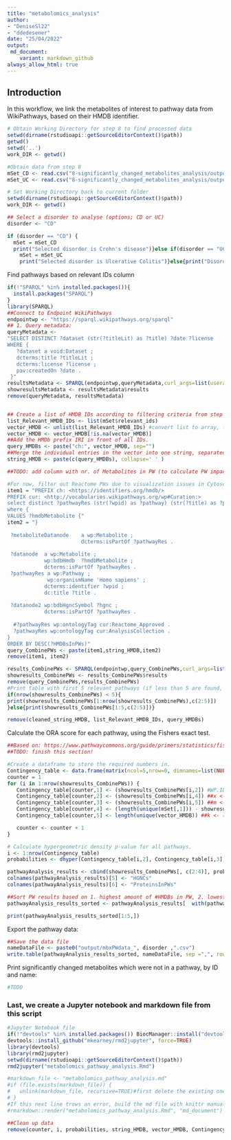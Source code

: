 ```yaml
---
title: "metabolomics_analysis"
author: 
- "DeniseSl22"
- "ddedesener"
date: "25/04/2022"
output:
 md_document:
    variant: markdown_github
always_allow_html: true
---
```


## Introduction
In this workflow, we link the metabolites of interest to pathway data from WikiPathways, based on their HMDB identifier.

```r
# Obtain Working Directory for step 8 to find processed data
setwd(dirname(rstudioapi::getSourceEditorContext()$path))
getwd()
setwd('..')
work_DIR <- getwd()

#Obtain data from step 8
mSet_CD <- read.csv("8-significantly_changed_metabolites_analysis/output/mbxData_CD.csv", na.strings=c("", "NA"))
mSet_UC <- read.csv("8-significantly_changed_metabolites_analysis/output/mbxData_UC.csv", na.strings=c("", "NA"))

# Set Working Directory back to current folder
setwd(dirname(rstudioapi::getSourceEditorContext()$path))
work_DIR <- getwd()

## Select a disorder to analyse (options; CD or UC)
disorder <- "CD"

if (disorder == "CD") {
  mSet = mSet_CD 
  print("Selected disorder is Crohn's disease")}else if(disorder == "UC"){ 
    mSet = mSet_UC
    print("Selected disorder is Ulcerative Colitis")}else{print("Disorder not Recognised")}
```
Find pathways based on relevant IDs column
```r
if(!"SPARQL" %in% installed.packages()){
  install.packages("SPARQL")
}
library(SPARQL)
##Connect to Endpoint WikiPathways
endpointwp <- "https://sparql.wikipathways.org/sparql"
## 1. Query metadata:
queryMetadata <-
"SELECT DISTINCT ?dataset (str(?titleLit) as ?title) ?date ?license 
WHERE {
   ?dataset a void:Dataset ;
   dcterms:title ?titleLit ;
   dcterms:license ?license ;
   pav:createdOn ?date .
 }"
resultsMetadata <- SPARQL(endpointwp,queryMetadata,curl_args=list(useragent=R.version.string))
showresultsMetadata <- resultsMetadata$results
remove(queryMetadata, resultsMetadata)


## Create a list of HMDB IDs according to filtering criteria from step 8.
list_Relevant_HMDB_IDs <- list(mSet$relevant_ids)
vector_HMDB <- unlist(list_Relevant_HMDB_IDs) #convert list to array, for traversing the data to a SPARQL query later on
vector_HMDB <- vector_HMDB[!is.na(vector_HMDB)]
##Add the HMDb prefix IRI in front of all IDs.
query_HMDBs <- paste("ch:", vector_HMDB, sep="")
##Merge the individual entries in the vector into one string, separated by a space
string_HMDB <- paste(c(query_HMDBs), collapse=' ' )

##TODO: add column with nr. of Metabolites in PW (to calculate PW impact)

#For now, filter out Reactome PWs due to visualization issues in Cytoscape.
item1 = "PREFIX ch: <https://identifiers.org/hmdb/>
PREFIX cur: <http://vocabularies.wikipathways.org/wp#Curation:>
select distinct ?pathwayRes (str(?wpid) as ?pathway) (str(?title) as ?pathwayTitle) (count(distinct ?hmdbMetabolite) AS ?HMDBsInPWs) (count(distinct ?metaboliteDatanode) AS ?TotalMetabolitesinPW) (GROUP_CONCAT(DISTINCT fn:substring(?hgnc,37);separator=' ') AS ?Proteins) (count(distinct ?hgnc) AS ?ProteinsInPWs) (GROUP_CONCAT(DISTINCT fn:substring(?hmdbMetabolite,30);separator=' ') AS ?includedHMDBs)
where {
VALUES ?hmdbMetabolite {"
item2 = "}
 
 ?metaboliteDatanode	a wp:Metabolite ;
                        dcterms:isPartOf ?pathwayRes .
 
 ?datanode	a wp:Metabolite ;          
           	wp:bdbHmdb  ?hmdbMetabolite ;
    		dcterms:isPartOf ?pathwayRes .
 ?pathwayRes a wp:Pathway ;
             wp:organismName 'Homo sapiens' ; 
    		dcterms:identifier ?wpid ;
    		dc:title ?title .
    		
 ?datanode2 wp:bdbHgncSymbol ?hgnc ;
    		dcterms:isPartOf ?pathwayRes .
    		
  #?pathwayRes wp:ontologyTag cur:Reactome_Approved . 
  ?pathwayRes wp:ontologyTag cur:AnalysisCollection .   		
}
ORDER BY DESC(?HMDBsInPWs)"
query_CombinePWs <- paste(item1,string_HMDB,item2)
remove(item1, item2)

results_CombinePWs <- SPARQL(endpointwp,query_CombinePWs,curl_args=list(useragent=R.version.string))
showresults_CombinePWs <- results_CombinePWs$results
remove(query_CombinePWs,results_CombinePWs)
#Print table with first 5 relevant pathways (if less than 5 are found, print only those)
if(nrow(showresults_CombinePWs) < 5){
print(showresults_CombinePWs[1:nrow(showresults_CombinePWs),c(2:5)])
}else{print(showresults_CombinePWs[1:5,c(2:5)])}

remove(cleaned_string_HMDB, list_Relevant_HMDB_IDs, query_HMDBs)
```
Calculate the ORA score for each pathway, using the Fishers exact test.
```r
##Based on: https://www.pathwaycommons.org/guide/primers/statistics/fishers_exact_test/
##TODO: finish this section!

#Create a dataframe to store the required numbers in.
Contingency_table <- data.frame(matrix(ncol=5,nrow=0, dimnames=list(NULL, c("WP.ID", "x", "m", "n", "k"))))
counter = 1
for (i in 1:nrow(showresults_CombinePWs)) {
   Contingency_table[counter,1] <- (showresults_CombinePWs[i,2]) #WP.ID
   Contingency_table[counter,2] <- (showresults_CombinePWs[i,4]) ##x <- (number4) #Total differentially changed metabolites, also in a PW. (HMDBsInPWs)
   Contingency_table[counter,3] <- (showresults_CombinePWs[i,5]) ##m <- (number) #Total Metabolites in PW (TotalMetabolitesinPW)
   Contingency_table[counter,4] <- (length(unique(mSet[,1])) - showresults_CombinePWs[i,4]) ##n <- (number2) #Total Metabolites measured not in PW (DISTINCT all_HMDB - HMDBsInPWs)
   Contingency_table[counter,5] <- length(unique(vector_HMDB)) ##k <- (number3) #Total differentially changed metabolites. (DISTINCT vector_HMDB)

   counter <- counter + 1
}

# Calculate hypergeometric density p-value for all pathways.
i <- 1:nrow(Contingency_table)
probabilities <- dhyper(Contingency_table[i,2], Contingency_table[i,3], Contingency_table[i,4], Contingency_table[i,5], log = FALSE)

pathwayAnalysis_results <- cbind(showresults_CombinePWs[, c(2:4)], probabilities, showresults_CombinePWs[, c(6,7)])
colnames(pathwayAnalysis_results)[5] <- "HGNCs"
colnames(pathwayAnalysis_results)[6] <- "ProteinsInPWs"

##Sort PW results based on 1. highest amount of #HMDBs in PW, 2. lowest p-values,  3. highest amouny of proteins in PW (which might be relevant for transcriptomics analysis later)
pathwayAnalysis_results_sorted <- pathwayAnalysis_results[  with(pathwayAnalysis_results, order(-HMDBsInPWs, probabilities, -ProteinsInPWs)),]

print(pathwayAnalysis_results_sorted[1:5,])
```
Export the pathway data:
```r
##Save the data file
nameDataFile <- paste0("output/mbxPWdata_", disorder ,".csv")
write.table(pathwayAnalysis_results_sorted, nameDataFile, sep =",", row.names = FALSE)
```

Print significantly changed metabolites which were not in a pathway, by ID and name:
```r
#TODO
```


### Last, we create a Jupyter notebook and markdown file from this script
```r
#Jupyter Notebook file
if(!"devtools" %in% installed.packages()) BiocManager::install("devtools")
devtools::install_github("mkearney/rmd2jupyter", force=TRUE)
library(devtools)
library(rmd2jupyter)
setwd(dirname(rstudioapi::getSourceEditorContext()$path))
rmd2jupyter("metabolomics_pathway_analysis.Rmd")

#markdown_file <- "metabolomics_pathway_analysis.md"
#if (file.exists(markdown_file)) {
#   unlink(markdown_file, recursive=TRUE)#first delete the existing one
# }
#If this next line trows an error, build the md file with knittr manual selection (file, Knit document, or ctrl+shift+k -keyboard shortcut).
#rmarkdown::render("metabolomics_pathway_analysis.Rmd", "md_document")

##Clean up data
remove(counter, i, probabilities, string_HMDB, vector_HMDB, Contingency_table, pathwayAnalysis_results, showresults_CombinePWs, showresultsMetadata)
```
